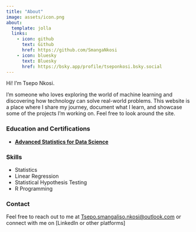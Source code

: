 ```yaml
---
title: "About"
image: assets/icon.png
about:
  template: jolla
  links:
    - icon: github
      text: Github
      href: https://github.com/SmangaNkosi
    - icon: bluesky
      text: Bluesky
      href: https://bsky.app/profile/tseponkosi.bsky.social
---
```


Hi! I'm Tsepo Nkosi.

I'm someone who loves exploring the world of machine learning and discovering how technology can solve real-world problems. This website is a place where I share my journey, document what I learn, and showcase some of the projects I'm working on. Feel free to look around the site.

### Education and Certifications

- **[Advanced Statistics for Data Science](https://www.coursera.org/account/accomplishments/specialization/ZSJEELJ4PLAO)**  
  

### Skills
- Statistics
- Linear Regression
- Statistical Hypothesis Testing
- R Programming

### Contact
Feel free to reach out to me at [Tsepo.smangaliso.nkosi@outlook.com](mailto:Tsepo.smangaliso.nkosi@outlook.com) or connect with me on [LinkedIn or other platforms]